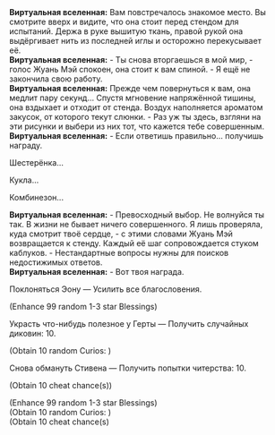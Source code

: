 {{Диалог Начало}}
:'''Виртуальная вселенная:''' Вам повстречалось знакомое место. Вы смотрите вверх и видите, что она стоит перед стендом для испытаний. Держа в руке вышитую ткань, правой рукой она выдёргивает нить из последней иглы и осторожно перекусывает её.
:'''Виртуальная вселенная:''' - Ты снова вторгаешься в мой мир, - голос Жуань Мэй спокоен, она стоит к вам спиной. - Я ещё не закончила свою работу.
:'''Виртуальная вселенная:''' Прежде чем повернуться к вам, она медлит пару секунд... Спустя мгновение напряжённой тишины, она вздыхает и отходит от стенда. Воздух наполняется ароматом закусок, от которого текут слюнки. - Раз уж ты здесь, взгляни на эти рисунки и выбери из них тот, что кажется тебе совершенным.
:'''Виртуальная вселенная:''' - Если ответишь правильно... получишь награду.
:{{Диалог|Стрелка}} Шестерёнка...
:{{Диалог|Стрелка}} Кукла...
:{{Диалог|Стрелка}} Комбинезон...
:'''Виртуальная вселенная:''' - Превосходный выбор. Не волнуйся ты так. В жизни не бывает ничего совершенного. Я лишь проверяла, куда смотрит твоё сердце, - с этими словами Жуань Мэй возвращается к стенду. Каждый её шаг сопровождается стуком каблуков. - Нестандартные вопросы нужны для поисков недостижимых ответов.
:'''Виртуальная вселенная:''' - Вот твоя награда.
:{{Диалог|Звезда}} Поклоняться Эону &mdash; Усилить все благословения.
:;(Enhance 99 random 1-3 star Blessings)
:{{Диалог|Звезда}} Украсть что-нибудь полезное у Герты &mdash; Получить случайных диковин: 10.
:;(Obtain 10 random Curios&colon; {{tx}}<!--ID: 32000-->)
:{{Диалог|Звезда}} Снова обмануть Стивена &mdash; Получить попытки читерства: 10.
:;(Obtain 10 cheat chance(s))
:{{SU Special Dialogue|Жуань Мэй|Ты... Жуань Мэй?|Усилить все благословения, получить случайных диковин: 10, попыток читерства: 10.}}
:;(Enhance 99 random 1-3 star Blessings)
:;(Obtain 10 random Curios&colon; {{tx}}<!--ID: 32000-->)
:;(Obtain 10 cheat chance(s)
{{Диалог Конец}}